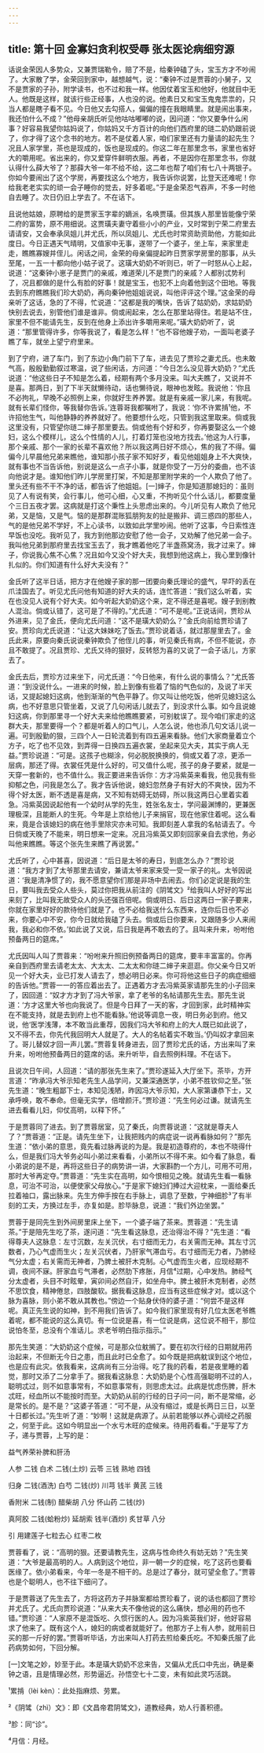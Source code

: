 ```yaml
---
---
---
```

title: 第十回 金寡妇贪利权受辱 张太医论病细穷源
---



话说金荣因人多势众，又兼贾瑞勒令，赔了不是，给秦钟磕了头，宝玉方才不吵闹了。大家散了学，金荣回到家中，越想越气，说：“秦钟不过是贾蓉的小舅子，又不是贾家的子孙，附学读书，也不过和我一样。他因仗着宝玉和他好，他就目中无人。他既是这样，就该行些正经事，人也没的说。他素日又和宝玉鬼鬼祟祟的，只当人都是瞎子看不见。今日他又去勾搭人，偏偏的撞在我眼睛里。就是闹出事来，我还怕什么不成？”他母亲胡氏听见他咕咕嘟嘟的说，因问道：“你又要争什么闲事？好容易我望你姑妈说了，你姑妈又千方百计的向他们西府里的琏二奶奶跟前说了，你才得了这个念书的地方。若不是仗着人家，咱们家里还有力量请的起先生？况且人家学里，茶也是现成的，饭也是现成的。你这二年在那里念书，家里也省好大的嚼用呢。省出来的，你又爱穿件鲜明衣服。再者，不是因你在那里念书，你就认得什么薛大爷了？那薛大爷一年不给不给，这二年也帮了咱们有七八十两银子。你如今要闹出了这个学房，再要找这么个地方，我告诉你说罢，比登天还难呢！你给我老老实实的顽一会子睡你的觉去，好多着呢。”于是金荣忍气吞声，不多一时他自去睡了。次日仍旧上学去了。不在话下。

且说他姑娘，原聘给的是贾家玉字辈的嫡派，名唤贾璜。但其族人那里皆能像宁荣二府的富势，原不用细说。这贾璜夫妻守着些小小的产业，又时常到宁荣二府里去请请安，又会奉承凤姐儿并尤氏，所以凤姐儿、尤氏也时常资助资助他，方能如此度日。今日正遇天气晴明，又值家中无事，遂带了一个婆子，坐上车，来家里走走，瞧瞧寡嫂并侄儿。闲话之间，金荣的母亲偏提起昨日贾家学房里的那事，从头至尾，一五一十都向他小姑子说了。这璜大奶奶不听则已，听了一时怒从心上起，说道：“这秦钟小崽子是贾门的亲戚，难道荣儿不是贾门的亲戚？人都别忒势利了，况且都做的是什么有脸的好事！就是宝玉，也犯不上向着他到这个田地。等我去到东府瞧瞧我们珍大奶奶，再向秦钟他姐姐说说，叫他评评这个理。”这金荣的母亲听了这话，急的了不得，忙说道：“这都是我的嘴快，告诉了姑奶奶，求姑奶奶快别去说去，别管他们谁是谁非。倘或闹起来，怎么在那里站得住。若是站不住，家里不但不能请先生，反到在他身上添出许多嚼用来呢。”璜大奶奶听了，说道：“那里管得许多，你等我说了，看是怎么样！”也不容他嫂子劝，一面叫老婆子瞧了车，就坐上望宁府里来。

到了宁府，进了车门，到了东边小角门前下了车，进去见了贾珍之妻尤氏。也未敢气高，殷殷勤勤叙过寒温，说了些闲话，方问道：“今日怎么没见蓉大奶奶？”尤氏说道：“他这些日子不知是怎么着，经期有两个多月没来。叫大夫瞧了，又说并不是喜。那两日，到了下半天就懒待动，话也懒待说，眼神也发眩。我说他：‘你且不必拘礼，早晚不必照例上来，你就好生养养罢。就是有亲戚一家儿来，有我呢。就有长辈们怪你，等我替你告诉。’连蓉哥我都嘱咐了，我说：‘你不许累掯¹他，不许招他生气，叫他静静的养养就好了。他要想什么吃，只管到我这里取来。倘或我这里没有，只管望你琏二婶子那里要去。倘或他有个好和歹，你再要娶这么一个媳妇，这么个模样儿，这么个性情的人儿，打着灯笼也没地方找去。’他这为人行事，那个亲戚、那个一家的长辈不喜欢他？所以我这两日好不烦心，焦的我了不得。偏偏今儿早晨他兄弟来瞧他，谁知那小孩子家不知好歹，看见他姐姐身上不大爽快，就有事也不当告诉他，别说是这么一点子小事，就是你受了一万分的委曲，也不该向他说才是。谁知他们昨儿学房里打架，不知是那里附学来的一个人欺负了他了。里头还有些不干不净的话，都告诉了他姐姐。[一]婶子，你是知道那媳妇的：虽则见了人有说有笑，会行事儿，他可心细，心又重，不拘听见个什么话儿，都要度量个三日五夜才罢。这病就是打这个秉性上头思虑出来的。今儿听见有人欺负了他兄弟，又是恼，又是气。恼的是那群混账狐朋狗友的扯是搬非、调三惑四的那些人，气的是他兄弟不学好，不上心读书，以致如此学里吵闹。他听了这事，今日索性连早饭也没吃。我听见了，我方到他那边安慰了他一会子，又劝解了他兄弟一会子。我叫他兄弟到那府里去找宝玉去了，我才瞧着他吃了半盏燕窝汤，我才过来了。婶子，你说我心焦不心焦？况且如今又没个好大夫，我想到他这病上，我心里到像针扎似的。你们知道有什么好大夫没有？”

金氏听了这半日话，把方才在他嫂子家的那一团要向秦氏理论的盛气，早吓的丢在爪洼国去了。听见尤氏问他有知道的好大夫的话，连忙答道：“我们这么听着，实在也没见人说有个好大夫。如今听起大奶奶这个来，定不得还是喜呢。嫂子到别教人混治。倘或认错了，这可是了不得的。”尤氏道：“可不是呢。”正说话间，贾珍从外进来，见了金氏，便向尤氏问道：“这不是璜大奶奶么？”金氏向前给贾珍请了安。贾珍向尤氏说道：“让这大妹妹吃了饭去。”贾珍说着话，就过那屋里去了。金氏此来，原要向秦氏说说秦钟欺负了他侄儿的事，听见秦氏有病，不但不能说，亦且不敢提了。况且贾珍、尤氏又待的狠好，反转怒为喜的又说了一会子话儿，方家去了。

金氏去后，贾珍方过来坐下，问尤氏道：“今日他来，有什么说的事情么？”尤氏答道：“到没说什么。一进来的时候，脸上到像有些着了恼的气色似的，及说了半天话，又提起媳妇这病，他到渐渐的气色平静了。你又叫让他吃饭，他听见媳妇这么病，也不好意思只管坐着，又说了几句闲话儿就去了，到没求什么事。如今且说媳妇这病，你到那里寻一个好大夫来给他瞧瞧要紧，可别躭误了。现今咱们家走的这群大夫，那里要得一个？都是听着人的口气儿，人怎么说，他也添几句文话儿说一遍。可到殷勤的狠，三四个人一日轮流着到有四五遍来看脉。他们大家商量着立个方子，吃了也不见效，到弄得一日换四五遍衣裳，坐起来见大夫，其实于病人无益。”贾珍说道：“可是。这孩子也糊涂，何必脱脱换换的，倘或又着了凉，更添一层病，那还了得。衣裳任凭是什么好的，可又值什么呢，孩子的身子要紧，就是一天穿一套新的，也不值什么。我正要进来告诉你：方才冯紫英来看我，他见我有些抑郁之色，问我是怎么了。我才告诉他说，媳妇忽然身子有好大的不爽快，因为不得个好太医，断不透是喜是病，又不知有妨碍无妨碍，所以我这两日心里着实着急。冯紫英因说起他有一个幼时从学的先生，姓张名友士，学问最渊博的，更兼医理极深，且能断人的生死。今年是上京给他儿子来捐官，现在他家住着呢。这么看来，竟是合该媳妇的病在他手里除灾亦未可知。我即刻差人拿我的名帖请去了。今日倘或天晚了不能来，明日想来一定来。况且冯紫英又即刻回家亲自去求他，务必叫他来瞧瞧。等这个张先生来瞧了再说罢。”

尤氏听了，心中甚喜，因说道：“后日是太爷的寿日，到底怎么办？”贾珍说道：“我方才到了太爷那里去请安，兼请太爷来家来受一受一家子的礼。太爷因说道：‘我是清净惯了的，我不愿意望你们那是非场中去闹去。你们必定说是我的生日，要叫我去受众人些头，莫过你把我从前注的《阴骘文》²给我叫人好好的写出来刻了，比叫我无故受众人的头还强百倍呢。倘或明日、后日这两日一家子要来，你就在家里好好的款待他们就是了。也不必给我送什么东西来，连你后日也不必来，你要心中不安，你今日就给我磕了头去。倘或后日你要来，又跟随多少人来闹我，我必和你不依。’如此说了又说，后日我是再不敢去的了。且叫来升来，吩咐他预备两日的筵席。”

尤氏因叫人叫了贾蓉来：“吩咐来升照旧例预备两日的筵席，要丰丰富富的。你再亲自到西府里去请老太太、大太太、二太太和你琏二婶子来逛逛。你父亲今日又听见一个好大夫，业已打发人请去了，想必明日必来。你可将他这些日子的病症细细的告诉他。”贾蓉一一的答应着出去了。正遇着方才去冯紫英家请那先生的小子回来了，因回道：“奴才方才到了冯大爷家，拿了老爷的名帖请那先生去。那先生说道：‘方才这里大爷也向我说了。但是今日拜了一天的客，才回到家，此时精神实在不能支持，就是去到府上也不能看脉。’他说等调息一夜，明日务必到府。他又说，他‘医学浅薄，本不敢当此重荐，因我们冯大爷和府上的大人既已如此说了，又不得不去，你先代我回明大人就是了。大人的名帖着实不敢当。’仍叫奴才拿回来了。哥儿替奴才回一声儿罢。”贾蓉复转身进去，回了贾珍尤氏的话，方出来叫了来升来，吩咐他预备两日的筵席的话。来升听毕，自去照例料理。不在话下。

且说次日午间，人回道：“请的那张先生来了。”贾珍遂延入大厅坐下。茶毕，方开言道：“昨承冯大爷示知老先生人品学问，又兼深通医学，小弟不胜钦仰之至。”张先生道：“晚生粗鄙下士，本知见浅陋，昨因冯大爷示知，大人家第谦恭下士，又承呼唤，敢不奉命。但毫无实学，倍增颜汗。”贾珍道：“先生何必过谦。就请先生进去看看儿妇，仰仗高明，以释下怀。”

于是贾蓉同了进去。到了贾蓉居室，见了秦氏，向贾蓉说道：“这就是尊夫人了？”贾蓉道：“正是。请先生坐下，让我把贱内的病症说一说再看脉如何？”那先生道：“依小弟的意思，竟先看过脉再说的为是。我是初造尊府的，本也不晓得什么，但是我们冯大爷务必叫小弟过来看看，小弟所以不得不来。如今看了脉息，看小弟说的是不是，再将这些日子的病势讲一讲，大家斟酌一个方儿，可用不可用，那时大爷再定夺。”贾蓉道：“先生实在高明，如今恨相见之晚。就请先生看一看脉息，可治不可治，以便使家父母放心。”于是家下媳妇们捧过大迎枕来，一面给秦氏拉着袖口，露出脉来。先生方伸手按在右手脉上，调息了至数，宁神细胗³了有半刻的工夫，方换过左手，亦复如是。胗毕脉息，说道：“我们外边坐罢。”

贾蓉于是同先生到外间房里床上坐下，一个婆子端了茶来。贾蓉道：“先生请茶。”于是陪先生吃了茶，遂问道：“先生看这脉息，还治得治不得？”先生道：“看得尊夫人这脉息：左寸沉数，左关沉伏，右寸细而无力，右关需而无神。其左寸沉数者，乃心气虚而生火；左关沉伏者，乃肝家气滞血亏。右寸细而无力者，乃肺经气分太虚；右关需而无神者，乃脾土被肝木克制。心气虚而生火者，应现经期不调，夜间不寐。肝家血亏气滞者，必然肋下疼胀，月信⁴过期，心中发热。肺经气分太虚者，头目不时眩晕，寅卯间必然自汗，如坐舟中。脾土被肝木克制者，必然不思饮食，精神倦怠，四肢酸软。据我看这脉息，应当有这些症候才对。或以这个脉为喜脉，则小弟不敢从其教也。”傍边一个贴身伏侍的婆子道：“何尝不是这样呢。真正先生说的如神，到不用我们告诉了。如今我们家里现有好几位太医老爷瞧着呢，都不能说的这么真切。有一位说是喜，有一位说是病，这位说不相干，那位说怕冬至，总没有个准话儿。求老爷明白指示指示。”

那先生笑道：“大奶奶这个症候，可是那众位躭搁了。要在初次行经的日期就用药治起来，不但断无今日之患，而且此时已全愈了。如今既是把病躭误到这个地位，也是应有此灾。依我看来，这病尚有三分治得。吃了我的药看，若是夜里睡的着觉，那时又添了二分拿手了。据我看这脉息：大奶奶是个心性高强聪明不过的人，聪明忒过，则不如意事常有，不如意事常有，则思虑太过。此病是忧虑伤脾，肝木忒旺，经血所以不能按时而至。大奶奶从前的行经的日子问一问，断不是常缩，必是常长的。是不是？”这婆子答道：“可不是，从没有缩过，或是长两日三日，以至十日都长过。”先生听了道：“妙啊！这就是病源了。从前若能够以养心调经之药服之，何至于此。这如今明显出一个水亏木旺的症候来。待用药看看。”于是写了方子，递与贾蓉，上写的是：


益气养荣补脾和肝汤

人参 二钱 白术 二钱(土炒) 云苓 三钱 熟地 四钱

归身 二钱(酒洗) 白芍 二钱(炒) 川芎 钱半 黄芪 三钱

香附米 二钱(制) 醋柴胡 八分 怀山药 二钱(炒)

真阿胶 二钱(蛤粉炒) 延胡索 钱半(酒炒) 炙甘草 八分

引 用建莲子七粒去心 红枣二枚

贾蓉看了，说：“高明的狠。还要请教先生，这病与性命终久有妨无妨？”先生笑道：“大爷是最高明的人。人病到这个地位，非一朝一夕的症候，吃了这药也要看医缘了。依小弟看来，今年一冬是不相干的。总是过了春分，就可望全愈了。”贾蓉也是个聪明人，也不往下细问了。

于是贾蓉送了先生去了，方将这药方子并脉案都给贾珍看了，说的话也都回了贾珍并尤氏了。尤氏向贾珍说道：“从来大夫不像他说的这么痛快，想必用的药也不错。”贾珍道：“人家原不是混饭吃、久惯行医的人。因为冯紫英我们好，他好容易求了他来了。既有这个人，媳妇的病或者就能好了。他那方子上有人参，就用前日买的那一斤好的罢。”贾蓉听毕话，方出来叫人打药去煎给秦氏吃。不知秦氏服了此药病势如何，下回分解。

[一]文笔之妙，妙至于此。本是璜大奶奶不忿来告，又偏从尤氏口中先出，确是秦钟之语，且是情理必然，形势逼近。孙悟空七十二变，未有如此灵巧活跳。





¹累掯（lèi kèn）：此处指麻烦、劳累。

²《阴骘（zhì）文》：即《文昌帝君阴骘文》，道教经典，劝人行善积德。

³胗：同“诊”。

⁴月信：月经。